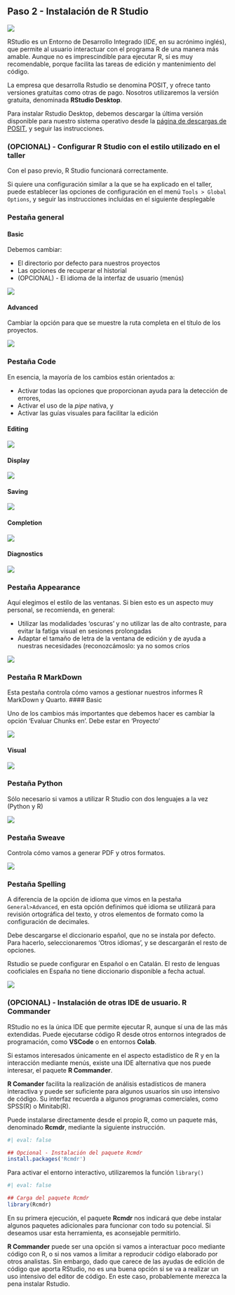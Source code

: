 ## Paso 2 - Instalación de R Studio {.unnumbered}

![](imagen/RStudio_Logo.png)

RStudio es un Entorno de Desarrollo Integrado (*IDE*, en su acrónimo inglés), que permite al usuario interactuar con el programa R de una manera más amable. Aunque no es imprescindible para ejecutar R, sí es muy recomendable, porque facilita las tareas de edición y mantenimiento del código.

La empresa que desarrolla Rstudio se denomina POSIT, y ofrece tanto versiones gratuitas como otras de pago. Nosotros utilizaremos la versión gratuita, denominada **RStudio Desktop**.

Para instalar Rstudio Desktop, debemos descargar la última versión disponible para nuestro sistema operativo desde la [página de descargas de POSIT](https://posit.co/download/rstudio-desktop/), y seguir las instrucciones.

### (OPCIONAL) - Configurar R Studio con el estilo utilizado en el taller

Con el paso previo, R Studio funcionará correctamente. 

Si quiere una configuración similar a la que se ha explicado en el taller, puede establecer las opciones de configuración en el menú `Tools > Global Options`, y seguir las instrucciones incluidas en el siguiente desplegable

::: {.callout-tip collapse="true" title="BÁSICO - Configuración de Rstudio como la explicada en el taller"}

### Pestaña general 
#### Basic
Debemos cambiar:

- El directorio por defecto para nuestros proyectos
- Las opciones de recuperar el historial
- (OPCIONAL) - El idioma de la interfaz de usuario (menús)

![](imagen/rstudio_configuracion01.png)

#### Advanced

Cambiar la opción para que se muestre la ruta completa en el título de los proyectos.

![](imagen/rstudio_configuracion02.png)

### Pestaña Code

En esencia, la mayoría de los cambios están orientados a:

+ Activar todas las opciones que proporcionan ayuda para la detección de errores, 
+ Activar el uso de la *pipe* nativa, y 
+ Activar las guías visuales para facilitar la edición

#### Editing

![](imagen/rstudio_configuracion03.png)

#### Display

![](imagen/rstudio_configuracion04.png)

#### Saving

![](imagen/rstudio_configuracion05.png)

#### Completion

![](imagen/rstudio_configuracion06.png)

#### Diagnostics

![](imagen/rstudio_configuracion07.png)

### Pestaña Appearance
Aquí elegimos el estilo de las ventanas. Si bien esto es un aspecto muy personal, se recomienda, en general:

+ Utilizar las modalidades 'oscuras' y no utilizar las de alto contraste, para evitar la fatiga visual en sesiones prolongadas
+ Adaptar el tamaño de letra de la ventana de edición y de ayuda a nuestras necesidades (reconozcámoslo: ya no somos críos

![](imagen/rstudio_configuracion09.png)   

### Pestaña R MarkDown

Esta pestaña controla cómo vamos a gestionar nuestros informes R MarkDown y Quarto. 
#### Basic

Uno de los cambios más importantes que debemos hacer es cambiar la opción 'Evaluar Chunks en'. Debe estar en 'Proyecto'

![](imagen/rstudio_configuracion10.png)

#### Visual

![](imagen/rstudio_configuracion11.png)

### Pestaña Python
Sólo necesario si vamos a utilizar R Studio con dos lenguajes a la vez (Python y R)

![](imagen/rstudio_configuracion12.png)

### Pestaña Sweave
Controla cómo vamos a generar PDF y otros formatos.

![](imagen/rstudio_configuracion13.png)

### Pestaña Spelling

A diferencia de la opción de idioma que vimos en la pestaña `General>Advanced`, en esta opción definimos qué idioma se utilizará para revisión ortográfica del texto, y otros elementos de formato como la configuración de decimales.

Debe descargarse el diccionario español, que no se instala por defecto.
Para hacerlo, seleccionaremos 'Otros idiomas', y se descargarán el resto de opciones. 

Rstudio se puede configurar en Español o en Catalán. El resto de lenguas cooficiales en España no tiene diccionario disponible a fecha actual.

![](imagen/rstudio_configuracion14.png)

:::

### (OPCIONAL) - Instalación de otras IDE de usuario. **R Commander**

RStudio no es la única IDE que permite ejecutar R, aunque sí una de las más extendidas. Puede ejecutarse código R desde otros entornos integrados de programación, como **VSCode** o en entornos **Colab**.

Si estamos interesados únicamente en el aspecto estadístico de R y en la interacción mediante menús, existe una IDE alternativa que nos puede interesar, el paquete **R Commander**.

**R Comander** facilita la realización de análisis estadísticos de manera interactiva y puede ser suficiente para algunos usuarios sin uso intensivo de código. Su interfaz recuerda a algunos programas comerciales, como SPSS(R) o Minitab(R).

::: {.callout-tip collapse="true" title="BÁSICO - Interfaz de usuario para estadística básica con el paquete 'R-Commander'"}

Puede instalarse directamente desde el propio R, como un paquete más, denominado **Rcmdr**, mediante la siguiente instrucción.

```r
#| eval: false

## Opcional - Instalación del paquete Rcmdr
install.packages('Rcmdr')
```

Para activar el entorno interactivo, utilizaremos la función `library()`

```r
#| eval: false

## Carga del paquete Rcmdr
library(Rcmdr)
```

En su primera ejecución, el paquete **Rcmdr** nos indicará que debe instalar algunos paquetes adicionales para funcionar con todo su potencial. Si deseamos usar esta herramienta, es aconsejable permitirlo.

**R Commander** puede ser una opción si vamos a interactuar poco mediante código con R, o si nos vamos a limitar a reproducir código elaborado por otros analistas. Sin embargo, dado que carece de las ayudas de edición de código que aporta RStudio, no es una buena opción si se va a realizar un uso intensivo del editor de código. En este caso, probablemente merezca la pena instalar Rstudio.
:::
